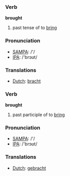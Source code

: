 === Verb ===

'''brought'''

# past tense of to [[bring]]

=== Pronunciation ===
*[[w:SAMPA|SAMPA]]: /'/
*[[w:IPA|IPA]]: /'brɔʊt/

=== Translations ===
*[[Dutch]]: [[bracht]]

=== Verb ===

'''brought'''

# past participle of to [[bring]]

=== Pronunciation ===
*[[w:SAMPA|SAMPA]]: /'/
*[[w:IPA|IPA]]: /'brɔʊt/

=== Translations ===
*[[Dutch]]: [[gebracht]]